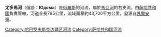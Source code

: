'''尤多馬河'''（俄語：'''Юдома'''）是[[俄羅斯|俄羅斯]]的河流，屬於[[馬亞河|馬亞河]]的右支流，由[[薩哈共和國|薩哈共和國]]負責管轄，河道全長765公里，流域面積約43,700平方公里，發源自[[外興安嶺|外興安嶺]]。

{{Russia-geo-stub}}

[[Category:哈巴罗夫斯克边疆区河流|Category:哈巴罗夫斯克边疆区河流]]
[[Category:萨哈共和国河流|Category:萨哈共和国河流]]